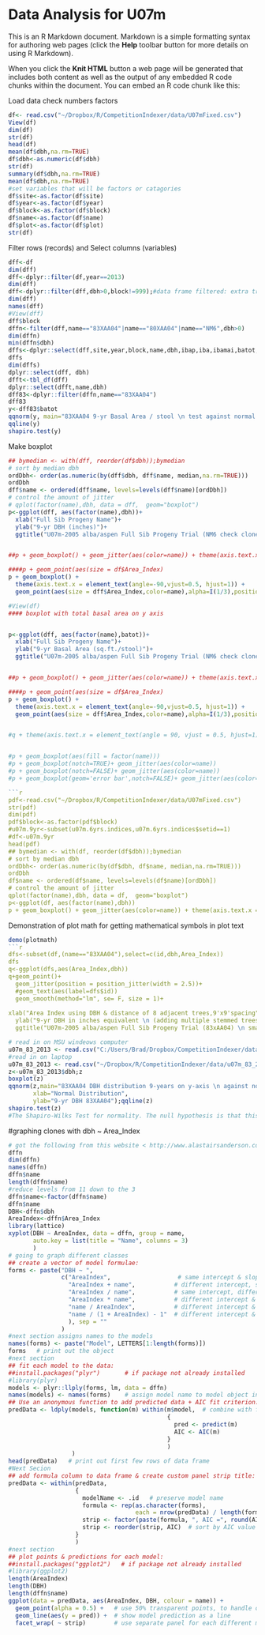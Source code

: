Data Analysis for U07m
========================================================

This is an R Markdown document. Markdown is a simple formatting syntax for authoring web pages (click the **Help** toolbar button for more details on using R Markdown).

When you click the **Knit HTML** button a web page will be generated that includes both content as well as the output of any embedded R code chunks within the document. You can embed an R code chunk like this:

Load data check numbers factors
```r
df<- read.csv("~/Dropbox/R/CompetitionIndexer/data/U07mFixed.csv")
View(df)
dim(df)
str(df)
head(df)
mean(df$dbh,na.rm=TRUE)
df$dbh<-as.numeric(df$dbh)
str(df)
summary(df$dbh,na.rm=TRUE)
mean(df$dbh,na.rm=TRUE)
#set variables that will be factors or catagories
df$site<-as.factor(df$site)
df$year<-as.factor(df$year)
df$block<-as.factor(df$block)
df$name<-as.factor(df$name)
df$plot<-as.factor(df$plot)
str(df)
```
Filter rows (records) and Select columns (variables) 
```r
dff<-df
dim(dff)
dff<-dplyr::filter(df,year==2013)
dim(dff)
dff<-dplyr::filter(dff,dbh>0,block!=999);#data frame filtered: extra trees are measured but put in "999" Block
dim(dff)
names(dff)
#View(dff)
dff$block
dffn<-filter(dff,name=="83XAA04"|name=="80XAA04"|name=="NM6",dbh>0)
dim(dffn)
min(dffn$dbh)
dffs<-dplyr::select(dff,site,year,block,name,dbh,ibap,iba,ibamai,batot,Area_Index,DBH_Count,cDBH_AVG,DBH_Ratio,Sum_DBH_Ratio1_sD,Sum_DBH_Ratio2_cD,BA_Ratio,Sum_BA_Ratio)
dffs
dim(dffs)
dplyr::select(dff, dbh)
dfft<-tbl_df(dff)
dplyr::select(dfft,name,dbh)
dff83<-dplyr::filter(dffn,name=="83XAA04")
dff83
y<-dff83$batot
qqnorm(y, main="83XAA04 9-yr Basal Area / stool \n test against normal distribution")
qqline(y)
shapiro.test(y)

```

Make boxplot
```r

## bymedian <- with(dff, reorder(df$dbh));bymedian
# sort by median dbh
ordDbh<- order(as.numeric(by(dff$dbh, dff$name, median,na.rm=TRUE)))
ordDbh
dff$name <- ordered(dff$name, levels=levels(dff$name)[ordDbh])
# control the amount of jitter
# qplot(factor(name),dbh, data = dff,  geom="boxplot")
p<-ggplot(dff, aes(factor(name),dbh))+
  xlab("Full Sib Progeny Name")+
  ylab("9-yr DBH (inches)")+
  ggtitle("U07m-2005 alba/aspen Full Sib Progeny Trial (NM6 check clone) \n smaller area index means more Competition")


##p + geom_boxplot() + geom_jitter(aes(color=name)) + theme(axis.text.x = element_text(angle=-90,vjust=0.5, hjust=1))

####p + geom_point(aes(size = df$Area_Index)
p + geom_boxplot() + 
  theme(axis.text.x = element_text(angle=-90,vjust=0.5, hjust=1)) + 
  geom_point(aes(size = dff$Area_Index,color=name),alpha=I(1/3),position="jitter")

#View(df)
#### boxplot with total basal area on y axis


p<-ggplot(dff, aes(factor(name),batot))+
  xlab("Full Sib Progeny Name")+
  ylab("9-yr Basal Area (sq.ft./stool)")+
  ggtitle("U07m-2005 alba/aspen Full Sib Progeny Trial (NM6 check clone) \n smaller area index means more Competition \n 8 adjacent trees equal to the center subject = 81 \n on the Competition Index")


##p + geom_boxplot() + geom_jitter(aes(color=name)) + theme(axis.text.x = element_text(angle=-90,vjust=0.5, hjust=1))

####p + geom_point(aes(size = df$Area_Index)
p + geom_boxplot() + 
  theme(axis.text.x = element_text(angle=-90,vjust=0.5, hjust=1)) + 
  geom_point(aes(size = dff$Area_Index,color=name),alpha=I(1/3),position="jitter")


#q + theme(axis.text.x = element_text(angle = 90, vjust = 0.5, hjust=1))


#p + geom_boxplot(aes(fill = factor(name)))
#p + geom_boxplot(notch=TRUE)+ geom_jitter(aes(color=name))
#p + geom_boxplot(notch=FALSE)+ geom_jitter(aes(color=name))
#p + geom_boxplot(geom='error bar',notch=FALSE)+ geom_jitter(aes(color=name))

```r

pdf<-read.csv("~/Dropbox/R/CompetitionIndexer/data/U07mFixed.csv")
str(pdf)
dim(pdf)
pdf$block<-as.factor(pdf$block)
#u07m.9yr<-subset(u07m.6yrs.indices,u07m.6yrs.indices$setid==1)
#df<-u07m.9yr
head(pdf)
## bymedian <- with(df, reorder(df$dbh));bymedian
# sort by median dbh
ordDbh<- order(as.numeric(by(df$dbh, df$name, median,na.rm=TRUE)))
ordDbh
df$name <- ordered(df$name, levels=levels(df$name)[ordDbh])
# control the amount of jitter
qplot(factor(name),dbh, data = df,  geom="boxplot")
p<-ggplot(df, aes(factor(name),dbh))
p + geom_boxplot() + geom_jitter(aes(color=name)) + theme(axis.text.x = element_text(angle=-90,vjust=0.5, hjust=1))
```
Demonstration of plot math for getting mathematical symbols in plot text
```r
demo(plotmath)
```r
dfs<-subset(df,(name=="83XAA04"),select=c(id,dbh,Area_Index))
dfs
q<-ggplot(dfs,aes(Area_Index,dbh))
q+geom_point()+
  geom_jitter(position = position_jitter(width = 2.5))+
  #geom_text(aes(label=dfs$id))
  geom_smooth(method="lm", se= F, size = 1)+
  
xlab("Area Index using DBH & distance of 8 adjacent trees,9'x9'spacing")+
  ylab("9-yr DBH in inches equivalent \n (adding multiple stemmed trees together) ")+
  ggtitle("U07m-2005 alba/aspen Full Sib Progeny Trial (83xAA04) \n smaller area index means more competition \n 8 trees twice the size of subject DBH = 36 \n 8 trees equal the subject = 81 \n 8 trees half the size of subject = 144 \n all trees surrounding center subject tree are dead = 324")
```
```r
# read in on MSU windeows computer
u07m_83_2013 <- read.csv("C:/Users/Brad/Dropbox/CompetitionIndexer/data/u07m_83_2013.csv")
#read in on laptop
u07m_83_2013 <- read.csv("~/Dropbox/R/CompetitionIndexer/data/u07m_83_2013.csv")
z<-u07m_83_2013$dbh;z
boxplot(z)
qqnorm(z,main="83XAA04 DBH distribution 9-years on y-axis \n against normal distribution x-axis",
       xlab="Normal Distribution",
       ylab="9-yr DBH 83XAA04");qqline(z)
shapiro.test(z)
#The Shapiro-Wilks Test for normality. The null hypothesis is that this distribution is a normal distribution. This p-value tells you what the chances are that the sample comes from a normal distribution. The lower this value, the smaller the chance. Statisticians typically use a value of 0.05 as a cutoff, so when the p-value is lower than 0.05, you can conclude that the sample deviates from normality.
```
#graphing clones with dbh ~ Area_Index
```r
# got the following from this website < http://www.alastairsanderson.com/R/tutorials/linear-regression-with-a-factor/ >
dffn
dim(dffn)
names(dffn)
dffn$name
length(dffn$name)
#reduce levels from 11 down to the 3
dffn$name<-factor(dffn$name)
dffn$name
DBH<-dffn$dbh
AreaIndex<-dffn$Area_Index
library(lattice)
xyplot(DBH ~ AreaIndex, data = dffn, group = name,
       auto.key = list(title = "Name", columns = 3)
       )
# going to graph different classes
## create a vector of model formulae:
forms <- paste("DBH ~ ",
               c("AreaIndex",                   # same intercept & slope
                 "AreaIndex + name",           # different intercept, same slope
                 "AreaIndex / name",           # same intercept, different slope
                 "AreaIndex * name",           # different intercept & slope
                 "name / AreaIndex",           # different intercept & slope
                 "name / (1 + AreaIndex) - 1"  # different intercept & slope
                 ), sep = ""
               )
#next section assigns names to the models
names(forms) <- paste("Model", LETTERS[1:length(forms)])
forms   # print out the object
#next section
## fit each model to the data:
##install.packages("plyr")       # if package not already installed
#library(plyr)
models <- plyr::llply(forms, lm, data = dffn)
names(models) <- names(forms)    # assign model name to model object in list
## Use an anonymous function to add predicted data + AIC fit criterion:
predData <- ldply(models, function(m) within(m$model,  # combine with fitted AreaIndex & DBH data
                                             {
                                               pred <- predict(m)
                                               AIC <- AIC(m)
                                             }
                                             )
                  )
head(predData)   # print out first few rows of data frame
#Next Secion
## add formula column to data frame & create custom panel strip title:
predData <- within(predData,
                   {
                     modelName <- .id   # preserve model name
                     formula <- rep(as.character(forms),
                                    each = nrow(predData) / length(forms))
                     strip <- factor(paste(formula, ", AIC =", round(AIC, 1)))
                     strip <- reorder(strip, AIC)  # sort by AIC value
                   }
                   )
#next section
## plot points & predictions for each model:
##install.packages("ggplot2")   # if package not already installed
#library(ggplot2)
length(AreaIndex)
length(DBH)
length(dffn$name)
ggplot(data = predData, aes(AreaIndex, DBH, colour = name)) +
  geom_point(alpha = 0.5) +   # use 50% transparent points, to handle overplotting
  geom_line(aes(y = pred)) +  # show model prediction as a line
  facet_wrap( ~ strip)        # use separate panel for each different model

```
